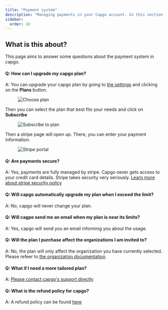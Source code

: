 ```yaml
---
title: "Payment system"
description: "Managing payments in your Capgo account. In this section we show you how to manage your Card and plan for Capgo"
sidebar:
  order: 10
---
```


## What is this about?

This page aims to answer some questions about the payment system in capgo.

#### Q: How can I upgrade my capgo plan?
A: You can upgrade your capgo plan by going to [the settings](/docs/webapp/settings/#how-to-get-to-the-settings-page) and clicking on the **Plans** button.

<figure><img src="/plans-button.webp" alt="Choose plan" /><figcaption></figcaption></figure>

Then you can select the plan that best fits your needs and click on **Subscribe**

<figure><img src="/plans-subscribe.webp" alt="Subscribe to plan" /><figcaption></figcaption></figure>

Then a stripe page will open up. There, you can enter your payment information.

<figure><img src="/plans-stripe.webp" alt="Stripe portal" /><figcaption></figcaption></figure>

#### Q: Are payments secure?
A: Yes, payments are fully managed by stripe. Capgo never gets access to your credit card details. Stripe takes security very seriously. [Learn more about stripe security policy](https://stripe.com/docs/security/)

#### Q: Will capgo automatically upgrade my plan when I exceed the limit?
A: No, capgo will never change your plan.

#### Q: Will cagpo send me an email when my plan is near its limits?
A: Yes, capgo will send you an email informing you about the usage.

#### Q: Will the plan I purchase affect the organizations I am invited to?
A: No, the plan will only affect the organization you have currently selected. 
Please refeer to [the organization documentation](/docs/webapp/organization-system/#q-how-is-billing-done-within-orgs).

#### Q: What if I need a more tailored plan?
A: [Please contact capgo's support directly](/docs/getting-help#support-by-chat)

#### Q: What is the refund policy for capgo?
A:  A refund policy can be found [here](https://capgo.app/return/)

